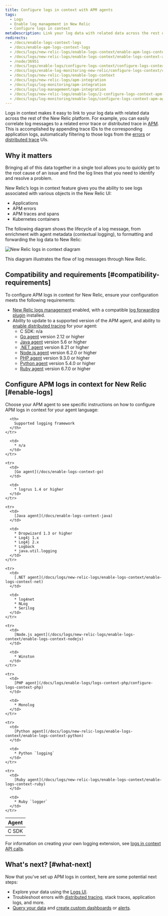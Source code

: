 ```yaml
---
title: Configure logs in context with APM agents
tags:
  - Logs
  - Enable log management in New Relic
  - Configure logs in context
metaDescription: Link your log data with related data across the rest of the New Relic platform by configuring logs in context with APM extensions.
redirects:
  - /docs/enable-logs-context-logs
  - /docs/enable-apm-logs-context-logs
  - /docs/logs/new-relic-logs/enable-logs-context/enable-apm-logs-context-logs
  - /docs/logs/new-relic-logs/enable-logs-context/enable-logs-context-apm-agents
  - /node/36951
  - /docs/logs/enable-logs/configure-logs-context/configure-logs-context-apm-agents
  - /docs/logs/enable-log-monitoring-new-relic/configure-logs-context/configure-logs-context-apm-agents
  - /docs/logs/new-relic-logs/enable-logs-context
  - /docs/logs/new-relic-logs/apm-integration
  - /docs/logs/log-monitoring/apm-integration
  - /docs/logs/log-management/apm-integration
  - /docs/logs/new-relic-logs/enable-logs/2-configure-logs-context-apm-agents
  - /docs/logs/log-monitoring/enable-logs/configure-logs-context-apm-agents
---
```


Logs in context makes it easy to link to your log data with related data across the rest of the New Relic platform. For example, you can easily correlate log messages to a related error trace or distributed trace in [APM](/docs/apm/applications-menu/monitoring/apm-overview-page-view-transaction-apdex-usage-data). This is accomplished by appending trace IDs to the corresponding application logs, automatically filtering to those logs from the [errors](/docs/apm/applications-menu/error-analytics/error-analytics-explore-events-behind-errors) or [distributed trace](/docs/apm/distributed-tracing/ui-data/understand-use-distributed-tracing-data) UIs.

## Why it matters

Bringing all of this data together in a single tool allows you to quickly get to the root cause of an issue and find the log lines that you need to identify and resolve a problem.

New Relic’s logs in context feature gives you the ability to see logs associated with various objects in the New Relic UI:

* Applications
* APM errors
* APM traces and spans
* Kubernetes containers

The following diagram shows the lifecycle of a log message, from enrichment with agent metadata (contextual logging), to formatting and forwarding the log data to New Relic:

![New Relic logs in context diagram](./images/new-relic-logs-in-context-diagram.jpg "new-relic-logs-in-context-diagram.jpg")

<figcaption>
  This diagram illustrates the flow of log messages through New Relic.
</figcaption>

## Compatibility and requirements [#compatibility-requirements]

To configure APM logs in context for New Relic, ensure your configuration meets the following requirements:

* [New Relic logs management](/docs/introduction-new-relic-logs) enabled, with a compatible [log forwarding plugin](/docs/logs/enable-logs/enable-logs/enable-new-relic-logs#enable-logs) installed.
* Ability to update to a supported version of the APM agent, and ability to [enable distributed tracing](https://docs.newrelic.com/docs/understand-dependencies/distributed-tracing/enable-configure/enable-distributed-tracing) for your agent:
  * C SDK: n/a
  * [Go agent](/docs/agents/go-agent/get-started/go-agent-compatibility-requirements) version 2.12 or higher
  * [Java agent](/docs/agents/java-agent/getting-started/introduction-new-relic-java) version 5.6 or higher
  * [.NET agent](/docs/agents/net-agent/getting-started/introduction-new-relic-net) version 8.21 or higher
  * [Node.js agent](/docs/agents/nodejs-agent/getting-started/introduction-new-relic-nodejs) version 6.2.0 or higher
  * [PHP agent](/docs/agents/php-agent/getting-started/introduction-new-relic-php) version 9.3.0 or higher
  * [Python agent](/docs/agents/python-agent/getting-started/introduction-new-relic-python) version 5.4.0 or higher
  * [Ruby agent](/docs/agents/ruby-agent/getting-started/introduction-new-relic-ruby) version 6.7.0 or higher

## Configure APM logs in context for New Relic [#enable-logs]

Choose your APM agent to see specific instructions on how to configure APM logs in context for your agent language:

<table>
  <thead>
    <tr>
      <th style={{ width: "200px" }}>
        Agent
      </th>

      <th>
        Supported logging framework
      </th>
    </tr>
  </thead>

  <tbody>
    <tr>
      <td>
        C SDK
      </td>

      <td>
        * n/a
      </td>
    </tr>

    <tr>
      <td>
        [Go agent](/docs/enable-logs-context-go)
      </td>

      <td>
        * logrus 1.4 or higher
      </td>
    </tr>

    <tr>
      <td>
        [Java agent](/docs/enable-logs-context-java)
      </td>

      <td>
        * Dropwizard 1.3 or higher
        * Log4j 1.x
        * Log4j 2.x
        * Logback
        * java.util.logging
      </td>
    </tr>

    <tr>
      <td>
        [.NET agent](/docs/logs/new-relic-logs/enable-logs-context/enable-logs-context-net)
      </td>

      <td>
        * log4net
        * NLog
        * Serilog
      </td>
    </tr>

    <tr>
      <td>
        [Node.js agent](/docs/logs/new-relic-logs/enable-logs-context/enable-logs-context-nodejs)
      </td>

      <td>
        * Winston
      </td>
    </tr>

    <tr>
      <td>
        [PHP agent](/docs/logs/enable-logs/logs-context-php/configure-logs-context-php)
      </td>

      <td>
        * Monolog
      </td>
    </tr>

    <tr>
      <td>
        [Python agent](/docs/logs/new-relic-logs/enable-logs-context/enable-logs-context-python)
      </td>

      <td>
        * Python `logging`
      </td>
    </tr>

    <tr>
      <td>
        [Ruby agent](/docs/logs/new-relic-logs/enable-logs-context/enable-logs-context-ruby)
      </td>

      <td>
        * Ruby `logger`
      </td>
    </tr>
  </tbody>
</table>

For information on creating your own logging extension, see [logs in context API calls](/docs/logs/new-relic-logs/apm-integration/apm-agent-apis-manual-logs-context-instrumentation).

## What's next? [#what-next]

Now that you've set up APM logs in context, here are some potential next steps:

* Explore your data using the [Logs UI](/docs/explore-your-data-new-relic-logs-ui).
* Troubleshoot errors with [distributed tracing](/docs/understand-dependencies/distributed-tracing/get-started/introduction-distributed-tracing), stack traces, application logs, and more.
* [Query your data](/docs/using-new-relic/data/understand-data/query-new-relic-data) and [create custom dashboards](/docs/dashboards/new-relic-one-dashboards/get-started/introduction-new-relic-one-dashboards) or [alerts](/docs/alerts/new-relic-alerts/configuring-alert-policies/create-edit-or-find-alert-policy).
